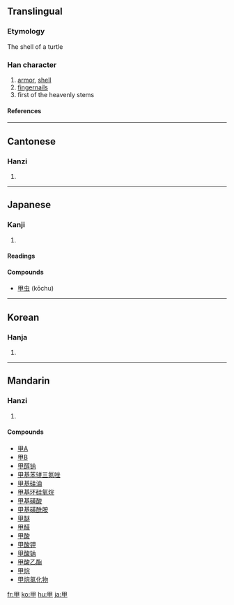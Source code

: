 ==Translingual==
===Etymology===
The shell of a turtle
===Han character===
{{Han char|rn=102|rad=田|as=00|sn=5|four=6050<sub>0</sub>|canj=田中 (WL)}}
# [[armor]], [[shell]]
# [[fingernails]]
# first of the heavenly stems
====References====
{{Han ref|kx=0758.010|dkj=21725|dj=1167.030|hdz=42525.010|uh=7532|ud=30002|bh=A5D2|bd=42450}}

----
==Cantonese==
===Hanzi===
{{yue-hanzi|jyut=|y=gaap3}}
# {{defn|Cantonese}}

----
==Japanese==

===Kanji===
{{ja-kanji|grade=c|rs=田00}}
# {{defn|Japanese}} 
====Readings====
{{ja-readings|on=[[こう]] (kō), [[かん]] (kan)|kun=[[よろい]] (yoroi), [[つめ]] (tsume), [[きのえ]] (kinoe)|nanori=}}

====Compounds====
* [[甲虫]] (kōchu)

----
==Korean==
===Hanja===
{{ko-hanja|hangeul=갑|eumhun=|rv=gap|mr=kap|y=kap}}
# {{defn|Korean}}

----
==Mandarin==
===Hanzi===
{{cmn-hanzi|pin=[[jiǎ]] (jia3), [[shèng]] (sheng4), [[tián]] (tian2), [[yìng]] (ying4)|wg=chia<sup>3</sup>, sheng<sup>4</sup>, t'ien<sup>2</sup>, ying<sup>4</sup>}}
# {{defn|Mandarin}}

====Compounds====
*[[甲A]]
*[[甲B]]
*[[甲醇钠]]
*[[甲基苯骈三氮唑]]
*[[甲基硅油]]
*[[甲基环硅氧烷]]
*[[甲基磺酸]]
*[[甲基磺酰胺]]
*[[甲醚]]
*[[甲醛]]
*[[甲酸]]
*[[甲酸钾]]
*[[甲酸钠]]
*[[甲酸乙酯]]
*[[甲烷]]
*[[甲烷氯化物]]

[[fr:甲]]
[[ko:甲]]
[[hu:甲]]
[[ja:甲]]